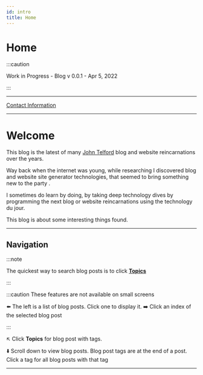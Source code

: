 ```yaml
---
id: intro
title: Home
---
```


# Home
:::caution

Work in Progress - Blog v 0.0.1 - Apr 5, 2022

:::

---

[Contact Information](contact)

---

# Welcome

This blog is the latest of many [John Telford](https://johntelford.com) blog and website reincarnations over the years. 

Way back when the internet was young, while researching I discovered blog and website site generator technologies, that seemed to bring something new to the party .

I sometimes do learn by doing, by taking deep technology dives by programming the next blog or website reincarnations using the technology du jour.

This blog is about some interesting things found.

---

## Navigation

:::note

The quickest way to search blog posts is to click **[Topics](https://techtalkjohn.com/blog/tags)**

:::

:::caution
These features are not available on small screens

⬅️ The left is a list of blog posts. Click one to display it.  ➡️ Click an index of the selected blog post

:::

↖️ Click **Topics** for blog post with tags. 

⬇️ Scroll down to view blog posts. Blog post tags are at the end of a post. Click a tag for all blog posts with that tag

---

